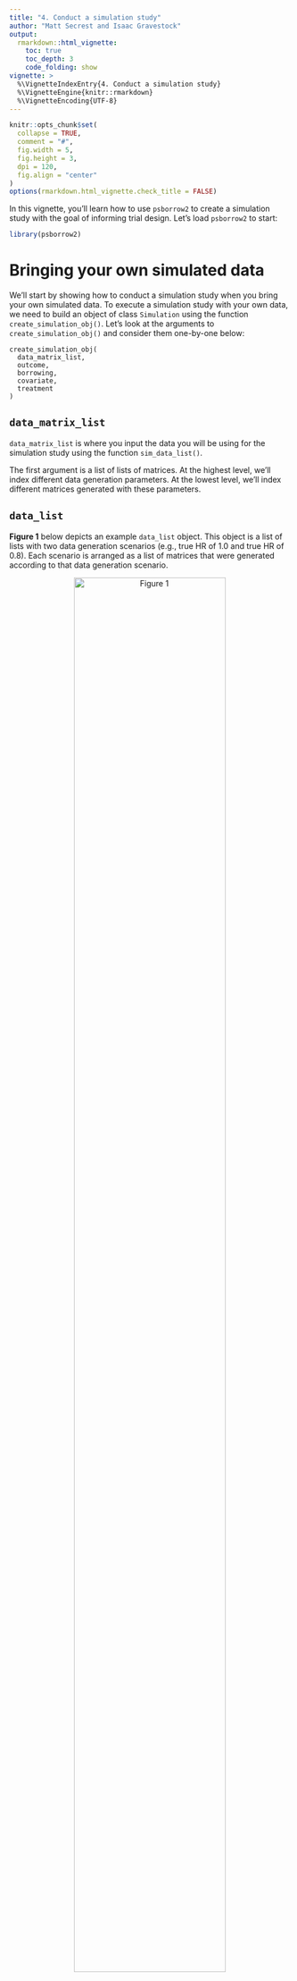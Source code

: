```yaml
---
title: "4. Conduct a simulation study"
author: "Matt Secrest and Isaac Gravestock"
output:
  rmarkdown::html_vignette:
    toc: true
    toc_depth: 3
    code_folding: show
vignette: >
  %\VignetteIndexEntry{4. Conduct a simulation study}
  %\VignetteEngine{knitr::rmarkdown}
  %\VignetteEncoding{UTF-8}
---
```


```r
knitr::opts_chunk$set(
  collapse = TRUE,
  comment = "#",
  fig.width = 5,
  fig.height = 3,
  dpi = 120,
  fig.align = "center"
)
options(rmarkdown.html_vignette.check_title = FALSE)
```

In this vignette, you'll learn how to use `psborrow2` to create a
simulation study with the goal of informing trial design. Let's
load `psborrow2` to start:

```r
library(psborrow2)
```

# Bringing your own simulated data

We'll start by showing how to conduct a simulation study when you bring your
own simulated data. To execute a simulation study with your own data,
we need to build an object of class `Simulation` using the function
`create_simulation_obj()`. Let's look at the arguments to
`create_simulation_obj()` and consider them one-by-one below:

```
create_simulation_obj(
  data_matrix_list,
  outcome,
  borrowing,
  covariate,
  treatment
)

```

## `data_matrix_list`

`data_matrix_list` is where you input the data you will be using for the
simulation study using the function `sim_data_list()`.

The first argument is a list of lists of matrices. At the highest level,
we'll index different data generation parameters. At the lowest level,
we'll index different matrices generated with these parameters.

## `data_list`

<b>Figure 1</b> below depicts an example `data_list` object. This object is a
list of lists with two data generation scenarios (e.g., true
HR of 1.0 and true HR of 0.8). Each scenario is arranged as a list of
matrices that were generated according to that data generation scenario.

<center>
![Figure 1](data_list.jpg){width=80%}

</center>

We'll use the `simsurv` package to generate survival data and we'll
then put it in a similar format. In this example, we'll vary
two data generation parameters: true HR and drift HR (the HR comparing
external to internal controls). Suppose we have a function,
`sim_single_matrix()` which can simulate data for a single matrix.

That is:

```r
library(simsurv)
# function to create a single matrix
sim_single_matrix <- function(n = 500, # n simulated pts
                              prob = c(
                                0.1, # proportion internal control
                                0.2, # proportion internal treated
                                0.7
                              ), # proportion external control
                              hr = 0.70, # true HR for the treatment
                              drift_hr = 1.0, # HR of external/internal
                              ...) {
  # checks
  if (sum(prob) != 1.0) {
    stop("prob must sum to 1")
  }

  # data frame with the subject IDs and treatment group
  df_ids <- data.frame(
    id = 1:n,
    ext = c(
      rep(0L, n * (prob[1] + prob[2])),
      rep(1L, n * prob[3])
    ),
    trt = c(
      rep(0L, n * prob[1]),
      rep(1L, n * prob[2]),
      rep(0L, n * prob[3])
    )
  )

  # simulated event times
  df_surv <- simsurv(
    lambdas = 0.1,
    dist = "exponential",
    betas = c(
      trt = log(hr),
      ext = log(drift_hr)
    ),
    x = df_ids,
    maxt = 50,
    ...
  )

  df_surv$censor <- 1 - df_surv$status

  # merge the simulated event times into data frame
  df <- merge(df_ids, df_surv)
  df <- df[, c("id", "ext", "trt", "eventtime", "status", "censor")]
  colnames(df) <- c("id", "ext", "trt", "time", "status", "cnsr")
  return(as.matrix(df))
}
```


```r
set.seed(123)
head(sim_single_matrix(n = 500, hr = 0.5, drift_hr = 1.2))
```

Using this function, let's simulate a list of lists of matrices with four
scenarios:

- True HR = 0.6, drift HR = 1.0
- True HR = 1.0, drift HR = 1.0
- True HR = 0.6, drift HR = 1.5
- True HR = 1.0, drift HR = 1.5

```r
# Seed for reproducibility
set.seed(123)

# Number of simulations per scenario
n <- 100

# Create list of lists of data
my_data_list <- list(
  replicate(n,
    sim_single_matrix(n = 250, hr = 0.6, drift_hr = 1.0),
    simplify = FALSE
  ),
  replicate(n,
    sim_single_matrix(n = 250, hr = 1.0, drift_hr = 1.0),
    simplify = FALSE
  ),
  replicate(n,
    sim_single_matrix(n = 250, hr = 0.6, drift_hr = 1.5),
    simplify = FALSE
  ),
  replicate(n,
    sim_single_matrix(n = 250, hr = 1.0, drift_hr = 1.5),
    simplify = FALSE
  )
)
```

There are `r NROW(my_data_list)` scenarios.

```r
NROW(my_data_list)
```

Each scenario has `r n` matrices.

```r
NROW(my_data_list[[1]])
```

The lowest level of the list of lists is a data matrix.

```r
head(my_data_list[[1]][[1]])
```

### `guide`

In order to summarize the results from the different parameters in
your simulation study, `psborrow2` needs to know how the simulation parameters
differ. That is the purpose of the argument `guide`, which is a `data.frame`
that distinguishes the simulation study parameters. Three columns are required
in `guide`, though many more can be provided. The three required columns are:

* The true treatment effect (in our case a HR)
* The true drift effect (in our case a HR). Drift effects >1 will mean
that the external control arm experiences greater hazard than the internal
control arm.
* The name of a column that indexes the `data_list`

In this example, the `r NROW(my_data_list)` scenarios are
summarized with the below `guide`:

```r
my_sim_data_guide <- expand.grid(
  true_hr = c(0.6, 1.0),
  drift_hr = c("No drift HR", "Moderate drift HR")
)

my_sim_data_guide$id <- seq(1, NROW(my_sim_data_guide))

my_sim_data_guide
```

This guide implies that `my_sim_data_guide[[1]]` is a list of
matrices where the treatment HR was 0.6 and the drift HR was 1.0.

### `effect`, `drift`, and `index`

The last three inputs to `sim_data_list()`, `effect`, `drift`, and `index`
are the column names in `guide` that correspond to the true treatment effect,
true drift effect, and index of the `data_list` items, respectively.
For our study, these are `"true_hr"`, `"drift_hr"`, and `"id"`.

Putting it all together, we can create an object of class `SimDataList`:

```r
my_sim_data_list <- sim_data_list(
  data_list = my_data_list,
  guide = my_sim_data_guide,
  effect = "true_hr",
  drift = "drift_hr",
  index = "id"
)

my_sim_data_list
```

## `outcome`

`outcome` is where you pass information on the study outcomes. You can pass
either a single `Outcome` class object (e.g., as produced by `outcome_surv_exponential()`),
or a list of `Outcome` class objects passed to `sim_outcome_list()`. For our
example, let's just use a single exponential distribution.

```r
my_sim_out <- outcome_surv_exponential(
  time_var = "time",
  cens_var = "cnsr",
  baseline_prior = normal_prior(0, 1000)
)

my_sim_out
```

## `borrowing`

`borrowing` is where we input information on the type of borrowing we want to
evaluate. This can be either a single object of class `Borrowing` or
a list of objects created with `sim_borrowing_list()`. For the sake of example,
let's assume we are interested in comparing four borrowing scenarios:

* No borrowing
* BDB, conservative hyperprior
* BDB, aggressive hyperprior
* Full borrowing

How do we specify that we want to evaluate multiple borrowing methods?
We'll use a special list of `Borrowing` objects,
which we'll create through the function `sim_borrowing_list()`.

```r
my_borrowing_list <- sim_borrowing_list(
  list(
    "No borrowing" = borrowing_details("No borrowing", "ext"),
    "Full borrowing" = borrowing_details("Full borrowing", "ext"),
    "BDB - conservative" = borrowing_details("BDB", "ext", gamma_prior(0.001, 0.001)),
    "BDB - aggressive" = borrowing_details("BDB", "ext", gamma_prior(1, 0.001))
  )
)

my_borrowing_list
```

## `covariate`

`covariate` is for information on covariate adjustment details. This can be
a single instance of class `Covariates` from `add_covariates()` or a list of
`Covariates` objects created by `sim_covariate_list()` . This is also the only
argument that is not required in `create_simulation_obj`. Let's leave
this argument empty (i.e., let's not adjust for any covariates).

## `treatment`

`treatment` is where we input the treatment details for our simulation study.
As with other inputs, this can be a single instance of a class `Treatment`,
or a list of these classes, created with `sim_treatment_list()`. Let's
just use a single instance:

```r
my_sim_treat <- treatment_details("trt", normal_prior(0, 1000))

my_sim_treat
```

## `create_simulation_obj()`

Now that we have all of the relevant inputs for `create_simulation_obj()`,
let's call the function, which will generate and compile Stan models
ready to sample on our behalf.

***Important:*** `psborrow2` will simulate the Cartesian product of all
unique list elements in `data_matrix_list`, `outcome`, `borrowing`,
`covariate`, and `treatment`. We have `r NROW(my_sim_data_guide)` data
generation scenarios and `r NROW(my_borrowing_list@guide)` borrowing
scenarios. The other inputs just have one scenario (or 0 for `covariate`,
which is equivalent to one scenario). This means we should expect
`r NROW(my_sim_data_guide)` $\times$ `r NROW(my_borrowing_list@guide)`
$=$ `r NROW(my_sim_data_guide) * NROW(my_borrowing_list@guide)`
combinations of parameters. Let's create a simulation object of class
`Simulation`:

```r
simulation_obj <- create_simulation_obj(
  my_sim_data_list,
  outcome = my_sim_out,
  borrowing = my_borrowing_list,
  treatment = my_sim_treat
)

simulation_obj
```

While we get a warning about the size of the simulation study, we are not worried
because we are limiting our MCMC samples below in this example.

We can access the guide to see the specific scenarios that will be
simulated with `show_guide()`:

```r
show_guide(simulation_obj)
```

## `mcmc_sample()`

Now that we've created a simulation object, we're ready to call `mcmc_sample()`
and generate draws for our model.

***Note*** there is one important additional argument to `mcmc_sample()` for
simulation objects: `posterior_quantiles`. This numeric vector of length 2
specifies the quantiles for null coverage and true coverage. For instance,
95% credible coverage would be estimated with
`posterior_quantiles = c(0.025, 0.975)`, the default argument.

```r
st <- Sys.time()
simulation_res <- mcmc_sample(
  simulation_obj,
  posterior_quantiles = c(0.025, 0.975),
  iter_warmup = 400,
  iter_sampling = 1000,
  chains = 1L,
  seed = 112233
)
en <- Sys.time()
```

```r
simulation_res <- mcmc_sample(
  simulation_obj,
  posterior_quantiles = c(0.025, 0.975),
  iter_warmup = 400,
  iter_sampling = 1000,
  chains = 1L,
  seed = 112233
)
```


***Note*** unlike an analysis on a single dataset, `mcmc_sample()` does not
return a `CmdStanModel` object when applied to a simulation study object.
Instead, it returns a class unique to simulation study results:
`MCMCSimulationResult`.

```r
class(simulation_res)
```

Let's look at the performance of our simulation study by extracting the data.frame
that summarizes results, `get_results()`:

```r
simulation_res_df <- get_results(simulation_res)
head(simulation_res_df)
```

Let's quickly visualize the results using `ggplot2`. We will first
load `ggplot2` and factorize our borrowing scenarios:

```r
# Load ggplot2
library(ggplot2)

# Factorize
simulation_res_df$borrowing_scenario <- factor(simulation_res_df$borrowing_scenario,
  levels = c(
    "No borrowing",
    "BDB - conservative",
    "BDB - aggressive",
    "Full borrowing"
  )
)
```

### MSE

```r
ggplot(simulation_res_df) +
  geom_bar(aes(x = factor(true_hr), fill = borrowing_scenario, y = mse_mean),
    stat = "identity", position = "dodge"
  ) +
  labs(
    fill = "Borrowing scenario",
    x = "True HR",
    y = "MSE"
  ) +
  facet_wrap(~drift_hr) +
  scale_fill_manual(values = c("#EF798A", "#F7A9A8", "#7D82B8", "#613F75"))
```

### Type I error

Because we included a true HR of 1.0, we can evaluate type I error by looking
at the compliment to the true parameter coverage:

```r
ggplot(simulation_res_df[simulation_res_df$true_hr == 1.0, ]) +
  geom_bar(aes(x = factor(drift_hr), fill = borrowing_scenario, y = 1 - true_coverage),
    stat = "identity", position = "dodge"
  ) +
  labs(
    fill = "Borrowing scenario",
    x = "drift HR",
    y = "Type I error"
  ) +
  scale_fill_manual(values = c("#EF798A", "#F7A9A8", "#7D82B8", "#613F75")) +
  scale_y_continuous(breaks = seq(0, 1, .1), limits = c(0, 1)) +
  geom_hline(aes(yintercept = 0.05), linetype = 2)
```

### Power

We can include power by looking at the results for our true simulation of 0.6.

```r
ggplot(simulation_res_df[simulation_res_df$true_hr == 0.6, ]) +
  geom_bar(aes(x = factor(drift_hr), fill = borrowing_scenario, y = 1 - null_coverage),
    stat = "identity", position = "dodge"
  ) +
  labs(
    fill = "Borrowing scenario",
    x = "drift HR",
    y = "Power"
  ) +
  scale_fill_manual(values = c("#EF798A", "#F7A9A8", "#7D82B8", "#613F75")) +
  scale_y_continuous(breaks = seq(0, 1, .1), limits = c(0, 1)) +
  geom_hline(aes(yintercept = 0.80), linetype = 2)
```
